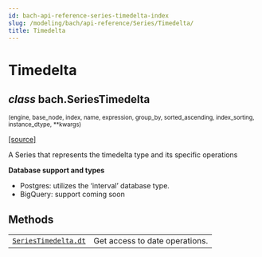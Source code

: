 ```yaml
---
id: bach-api-reference-series-timedelta-index
slug: /modeling/bach/api-reference/Series/Timedelta/
title: Timedelta
---
```


# Timedelta

<div className="class">

## <span className="type-annotation"><em>class</em></span> <span className="additional-name">bach.</span><span className="name">SeriesTimedelta</span>

<small className="parameter-list">(<span className="parameter" id="engine">engine</span>, <span className="parameter" id="base_node">base_node</span>, <span className="parameter" id="index">index</span>, <span className="parameter" id="name">name</span>, <span className="parameter" id="expression">expression</span>, <span className="parameter" id="group_by">group_by</span>, <span className="parameter" id="sorted_ascending">sorted_ascending</span>, <span className="parameter" id="index_sorting">index_sorting</span>, <span className="parameter" id="instance_dtype">instance_dtype</span>, <span className="parameter" id="**">\*\*kwargs</span>)</small>


&#8203;<span className="view-source">[[source]](https://github.com/objectiv/objectiv-analytics/blob/main/bach/bach/series/series_datetime.py)</span>

<div className="content">

A Series that represents the timedelta type and its specific operations

**Database support and types**

* Postgres: utilizes the ‘interval’ database type.
* BigQuery: support coming soon


</div>


</div>

## Methods

<div className="table-autosummary">

|                                                   |                                                                                                                                                                                                     |
| ------------------------------------------------- | -------------------------------------------------------------------------------------------------------------------------------------------------------------------------------------------------- |
| [`SeriesTimedelta.dt`](/modeling/bach/api-reference/Series/Timedelta/bach.SeriesTimedelta.dt.mdx)                                | Get access to date operations.                                                                                                                                                                      |


</div>
